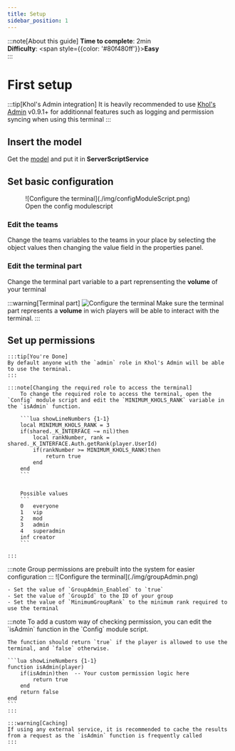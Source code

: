 ```yaml
---
title: Setup
sidebar_position: 1
---
```




:::note[About this guide]
**Time to complete**: 2min <br />
**Difficulty**: <span style={{color: '#80f480ff'}}>**Easy**</span> <br />
:::

# First setup


:::tip[Khol's Admin integration]
It is heavily recommended to use [Khol's Admin](https://kohl.gg/) v0.9.1+ for additionnal features such as logging and permission syncing when using this terminal
:::

## Insert the model
Get the [model](https://create.roblox.com/store/asset/84128149480236) and put it in **ServerScriptService**

## Set basic configuration

<figure>
![Configure the terminal](./img/configModuleScript.png)
<figcaption>Open the config modulescript</figcaption>
</figure>

### Edit the teams
Change the teams variables to the teams in your place by selecting the object values then changing the value field in the properties panel.


### Edit the terminal part
Change the terminal part variable to a part reprensenting the **volume** of your terminal

:::warning[Terminal part]
![Configure the terminal](./img/configTerminal.png)
Make sure the terminal part represents a **volume** in wich players will be able to interact with the terminal.
:::

## Set up permissions
<Tabs>
  <TabItem value="usingKhols" label="Using Khol's" default>

    :::tip[You're Done]
    By default anyone with the `admin` role in Khol's Admin will be able to use the terminal.
    :::

    :::note[Changing the required role to access the terminal]
        To change the required role to access the terminal, open the `Config` module script and edit the `MINIMUM_KHOLS_RANK` variable in the `isAdmin` function.

        ```lua showLineNumbers {1-1}
        local MINIMUM_KHOLS_RANK = 3 
        if(shared._K_INTERFACE ~= nil)then
            local rankNumber, rank = shared._K_INTERFACE.Auth.getRank(player.UserId)
		    if(rankNumber >= MINIMUM_KHOLS_RANK)then 
                return true
            end
	    end
        ```

        
        Possible values
        ```
        0	everyone
        1	vip
        2	mod
        3	admin
        4	superadmin
        inf	creator
        ```

    :::
  </TabItem>
  <TabItem value="groupPermissions" label="Group Permissions">
    :::note
    Group permissions are prebuilt into the system for easier configuration
    :::
    ![Configure the terminal](./img/groupAdmin.png)

    - Set the value of `GroupAdmin_Enabled` to `true`
    - Set the value of `GroupId` to the ID of your group
    - Set the value of `MinimumGroupRank` to the minimum rank required to use the terminal
  </TabItem>
  <TabItem value="custom" label="Custom">
    :::note
    To add a custom way of checking permission, you can edit the `isAdmin` function in the `Config` module script.

    The function should return `true` if the player is allowed to use the terminal, and `false` otherwise.

    ```lua showLineNumbers {1-1}
    function isAdmin(player)
        if(isAdmin)then  -- Your custom permission logic here
            return true
        end
        return false
    end
    ```
    :::

    :::warning[Caching]
    If using any external service, it is recommended to cache the results from a request as the `isAdmin` function is frequently called
    :::
  </TabItem>
</Tabs>

